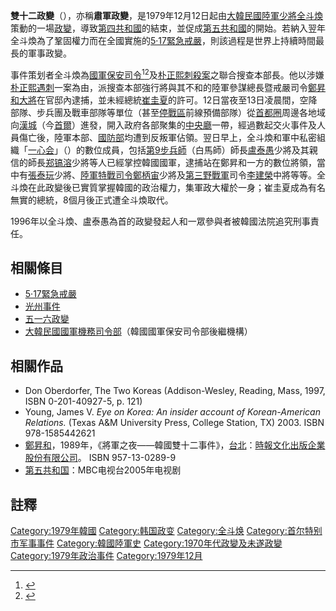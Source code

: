 {{otheruses|subject=1979年12月12日发生在韩国的一次政变|other=中国1936年12月12日发生的“双十二事变”|西安事变}}
{{Request translation|ko}}
{{裸网址}}
{{Infobox military conflict
|width=
|conflict= 雙十二政變<br><small>{{lang|ko|12.12 軍事叛亂}}<br><small>{{lang|ko|12.12 군사 반란}}
|partof=
|image=
|image_size=
|caption= 
|date= [[1979年|1979年]][[12月12日|12月12日]]
|place= {{ROK}}[[首都圈_(韓國)|首都圈]]
|territory=
|result= [[一心会|一心会]]掌握军权<br>[[鄭昇和|鄭昇和]]等既存陆军首脑部成员遭到肃清
|combatant1= {{flagicon|KOR}} [[一心会|一心会]]<br>{{flagicon image|Flag of the Republic of Korea Army.svg}} [[大韓民國國軍機務司令部|國軍保安司令部]]
|combatant2= {{flagicon|KOR}} {{link-ko|危机管理政府|위기관리정부}}<br>{{flagicon image|Flag of the Republic of Korea Armed Forces.svg}} [[大韩民国国防部|国防部]]<br>[[File:Republic_of_Korea_Joint_Chiefs_of_Staff_insignia.png|18px]] [[韓國聯合參謀本部|合同参谋本部]]<br>[[File:陸軍本部.png|18px]] [[韩国陆军|陆军本部]]<br>[[File:Capital_Defense_Command_logo.png|16px]] [[陸軍首都防衛司令部|首都警备司令部]]<br>[[File:육군특수전사령부.png|18px]] [[大韓民國陸軍特戰司令部|陆军特殊战司令部]]
|combatant3=
|commander1= {{flagicon image|Flag of the Republic of Korea Army.svg}} 保安司令官 兼 合同搜查本部长[[全斗焕|全斗焕]]少將 
*{{flagicon image|Flag of the Republic of Korea Army.svg}} 秘书室长[[许和平_(韩国)|許和平]]大领
*{{flagicon image|Flag of the Republic of Korea Army.svg}} 人事处长[[許三守|許三守]]大领
*{{flagicon image|Flag of the Republic of Korea Army.svg}} 保安处长鄭棹永大领
*{{flagicon image|Flag of the Republic of Korea Army.svg}} 陆军犯罪搜查团长禹慶允大领
*{{flagicon image|Flag of the Republic of Korea Army.svg}} 搜查课长[[李鹤捧|李鹤捧]]中领
*{{flagicon image|Flag of the Republic of Korea Army.svg}} 陆军宪兵监室企划课长成焕玉大领
*{{flagicon image|Flag of the Republic of Korea Army.svg}} 陆军本部保安部队长卞奎秀准将
[[File:9th_Infantry_Division_(South_Korea).png|18px]] 第9师团长[[卢泰愚|卢泰愚]]少將<br>
*[[File:9th_Infantry_Division_(South_Korea).png|18px]] 第9师团参谋长具昌會大领<br>
[[File:제1공수특전여단.png|18px]] 第1空降旅长[[朴熙道|朴熙道]]准將<br>
*[[File:제1공수특전여단.png|18px]] 第1空降旅参谋长李起龍大领<br>
[[File:제3공수특전여단.png|18px]] 第3空降旅长{{link-ko|崔世昌(韓國)|최세창}}准將<br>
*[[File:제3공수특전여단.png|18px]] 第3空降旅第15大队长朴琮圭中领
[[File:제5공수특전여단.png|18px]] 第5空降旅长{{link-ko|張基梧|장기오}}准將<br>
{{flagicon image|Flag of the President of South Korea.svg}}[[File:Capital_Defense_Command_logo.png|16px]] 青瓦台代理警卫室长鄭東鎬准将
*{{flagicon image|Flag of the President of South Korea.svg}}[[File:Capital_Defense_Command_logo.png|16px]] 青瓦台警卫室作战課长{{link-ko|高明昇|고명승}}大领<br>
{{flagicon image|Flag of the Republic of Korea Armed Forces.svg}} 国防部军需助理次长[[俞學聖|俞學聖]]中將<br>[[File:수도군단.jpg|18px]] 首都军团长{{link-ko|車圭憲|차규헌}}中將
*[[File:수도군단.jpg|18px]] 第33宪兵队长崔碩立中领<br>
[[File:ROK_I_Corp.gif|18px]] {{link-ko|大韓民國陸軍第1軍|제1군단_(대한민국)|第1军团长}}{{link-ko|黃永時|황영시}}中將<br>[[File:韓國_第七一步兵師團.jpg|18px]] {{link-ko|大韓民國第71動員步兵師|제71동원보병사단|第71防卫师团长}}{{link-ko|白云泽|백운택}}准将<br>[[File:제20기계화보병사단.jpg|18px]] 第20师团长{{link-ko|朴俊炳|박준병_(1933년)}}少将<br>[[File:제30기계화보병사단.png|18px]] 第30师团长朴熹模少将<br>[[File:第五十步兵師團.png|18px]] 第50師团长[[鄭鎬溶|鄭鎬溶]]少将<br>[[File:Capital_Defense_Command_logo.png|16px]] [[陸軍首都防衛司令部|首警司]]第30警备团长[[張世東|張世東]]大领<br>[[File:Capital_Defense_Command_logo.png|16px]] 首警司第33警备团长{{link-ko|金振永|김진영 (1938년)}}大领<br>
[[File:Capital_Defense_Command_logo.png|16px]] 首警司宪兵团长趙洪大领
*[[File:Capital_Defense_Command_logo.png|16px]] 首警司宪兵副团长{{link-ko|申允熙|신윤희}}中领<br>
|commander2= {{flagicon image|Flag of the Republic of Korea Armed Forces.svg}} [[韩国国防部长|国防部長]][[卢载铉|卢载铉]]<br>[[File:Republic_of_Korea_Joint_Chiefs_of_Staff_insignia.png|18px]] [[韓國聯合參謀本部|合同参谋本部]]议长{{link-ko|金鍾煥|김종환_(1923년)}}大将<br>
*[[File:Republic_of_Korea_Joint_Chiefs_of_Staff_insignia.png|18px]] [[韓國聯合參謀本部|合同参谋本部长]]文洪求中将
[[File:陸軍本部.png|18px]] {{link-ko|陆军参谋次长|대한민국의_육군참모차장}}{{link-ko|尹诚敏|윤성민}}中將
*[[File:陸軍本部.png|18px]] 陆军本部作战参谋部长河小坤少将<br>
*[[File:陸軍本部.png|18px]] 陆军本部[[大韓民國憲兵|憲兵監]][[金晋基|金晋基]]准將<br>
*[[File:陸軍本部.png|18px]]{{link-ko|总理公馆|국무총리공관}}宪兵警卫队长具正吉中领
[[File:Capital_Defense_Command_logo.png|16px]] 首警司司令[[張泰玩|張泰玩]]少將<br>
*[[File:Capital_Defense_Command_logo.png|16px]] 首警司参谋长金基擇准将
[[File:육군특수전사령부.png|18px]] [[大韓民國陸軍特戰司令部|陸軍特戰司令官]][[鄭柄宙|鄭柄宙]]少將
*[[File:육군특수전사령부.png|18px]] [[大韓民國陸軍特戰司令部|陸軍特戰副司令官]]李順吉准将
*[[File:육군특수전사령부.png|18px]] [[大韓民國陸軍特戰司令部|陸軍特戰司令官]]副官金五郎少领{{KIA}}
*[[File:제9공수특전여단.png|18px]] 第9空降旅長尹兴基准将
*[[File:제9공수특전여단.png|18px]] 第9空降旅参谋长申时令大领<br>
[[File:ROK-US_CFC_logo.svg|18px]] [[韓美聯合軍司令部|韓美聯合軍司令部]]副司令{{link-ko|柳炳賢|류병현}}大將<br>[[File:Third_ROK_Army_제3야전군.svg|18px]] {{link-ko|第3野战军|제3야전군}}{{link-ko|司令官|대한민국의_제3야전군사령관}}[[李建榮|李建榮]]中將
|commander3=
|strength1={{flagicon image|Flag of the Republic of Korea Army.svg}} [[大韓民國國軍機務司令部|保安司令部]]<br>[[File:제1공수특전여단.png|18px]] {{link-ko|第1空输特战旅团|제1공수특전여단}}<br>[[File:제3공수특전여단.png|18px]] 第3空输特战旅团<br>[[File:제5공수특전여단.png|18px]] 第5空输特战旅团<br>[[File:제2기갑여단.jpg|18px]] {{link-ko|大韓民國第2裝甲旅团|제2기갑여단_(대한민국)}}<br>[[File:9th_Infantry_Division_(South_Korea).png|18px]] [[韓國第9步兵師|第9师团]]
*第29联队
*第30联队一部
[[File:제20기계화보병사단.jpg|18px]] {{link-ko|大韓民國第20機械化步兵師|제20기계화보병사단|第20師团}}<br>[[File:제30기계화보병사단.png|18px]] {{link-ko|第30师团|제30기계화보병사단}}
*第90联队
[[File:第五十步兵師團.png|18px]] {{link-ko|大韓民國第50鄉土步兵師|제50향토보병사단|第50師团}}<br>
{{flagicon image|Flag of the President of South Korea.svg}} [[青瓦台|青瓦台]]
*警卫室
*控制室
{{flagicon image|Flag of the Republic of Korea Army.svg}} [[韓國國家情報院|中央情报部]]<br>[[File:Capital_Defense_Command_logo.png|16px]] 首警司第30警备团
*本部
*机动打击部队
[[File:Capital_Defense_Command_logo.png|16px]] 首警司第33警备团
*机动打击部队
*搜索检查站
[[File:수도군단.jpg|18px]] {{link-ko|大韓民國首都軍|수도군단|首都軍团}}
*宪兵团
*第33宪兵队
|strength2=[[File:Capital_Defense_Command_logo.png|16px]] 首都警備司令部<br>
*第33警备团附属装甲部队<br>
[[File:육군특수전사령부.png|18px]] [[大韓民國陸軍特戰司令部|陸軍特戰司令部]]
*[[File:제9공수특전여단.png|18px]] 第9空输特战旅团<br>
[[File:제1방공여단.jpg|18px]] {{link-ko|大韓民國第1防空旅|제1방공여단_(대한민국)|第1防空旅团}}
*{{flagicon image|Flag of the Republic of Korea Armed Forces.svg}} 国防部防空炮台
[[File:수도군단.jpg|18px]] 首都军团
*汉江大桥第1检查站
{{flagicon image|Flag of the Republic of Korea Marine Corps.svg}} 陆军参谋总长官邸[[韩国海军陆战队|海军陆战队]]护卫兵力
|strength3=
|polstrength1= 
|polstrength2= 
|polstrength3=
|milstrength1=
|milstrength2=
|milstrength3=
|casualties1=阵亡1人<br>负伤1人
|casualties2=阵亡2人<br>负伤3人
|casualties3=
|notes=
}}

'''雙十二政變'''（{{Kor|諺='''12.12 군사반란'''|漢=12.12 軍事叛亂|罗=Sib-isib-i Gunsaballan|附=}}），亦稱'''肅軍政變'''，是1979年12月12日起由[[大韓民國陸軍|大韓民國陸軍]][[少將|少將]][[全斗煥|全斗煥]]策動的一場[[政變|政變]]，導致[[第四共和國_(大韓民國)|第四共和國]]的結束，並促成[[第五共和國_(大韓民國)|第五共和國]]的開始。若納入翌年全斗煥為了鞏固權力而在全國實施的[[5·17緊急戒嚴|5·17緊急戒嚴]]，則該過程是世界上持續時間最長的軍事政變。

事件策划者全斗煥為[[大韓民國國軍機務司令部|國軍保安司令]]<ref>{{Cite web |url=http://news.donga.com/3//20081119/8659656/1 |title=存档副本 |access-date=2013-06-18 |archive-date=2013-10-20 |archive-url=https://web.archive.org/web/20131020050517/http://news.donga.com/3//20081119/8659656/1 |dead-url=yes }}</ref><ref>{{Cite web |url=http://alldic.nate.com/search/endic.html?search_select2=on&category=&cm=c&q=%BA%B8%BE%C8%BB%E7%B7%C9%BA%CE |title=存档副本 |access-date=2013-06-18 |archive-date=2011-10-07 |archive-url=https://web.archive.org/web/20111007045522/http://alldic.nate.com/search/endic.html?search_select2=on&category=&cm=c&q=%BA%B8%BE%C8%BB%E7%B7%C9%BA%CE |dead-url=yes }}</ref>及[[朴正熙|朴正熙]][[朴正熙遇刺案|刺殺案]]之聯合搜查本部長。他以涉嫌[[朴正熙遇刺案|朴正熙遇刺]]一案為由，派搜查本部強行將與其不和的陸軍參謀總長暨戒嚴司令[[鄭昇和|鄭昇和]][[大将|大將]]在官邸內逮捕，並未經總統[[崔圭夏|崔圭夏]]的許可。12日當夜至13日凌晨間，空降部隊、步兵團及戰車部隊等單位（甚至[[南北韓非軍事區|停戰區]]前線預備部隊）從[[首都圈_(韓國)|首都圈]]周邊各地域向[[漢城|漢城]]（今[[首爾|首爾]]）進發，開入政府各部聚集的[[大韩民国政府中央厅舍|中央廳]]一帶，經過數起交火事件及人員傷亡後，陸軍本部、[[韩国国防部|國防部]]均遭到反叛軍佔領。翌日早上，全斗煥和軍中私密組織「[[一心会|一心会]]」（{{lang|ko|하나회}}）的數位成員，包括[[大韓民國第9步兵師|第9步兵師]]（白馬師）師長[[盧泰愚|盧泰愚]]少將及其親信的{{Link-ko|第50步兵師|제50향토보병사단}}師長[[郑镐溶|郑镐溶]]少將等人已經掌控韓國國軍，逮捕站在鄭昇和一方的數位將領，當中有{{Link-ko|大韓民國首都防衛司令部|수도방위사령부|首都警備司令}}[[張泰玩|張泰玩]]少將、[[大韓民國陸軍特戰司令部|陸軍特戰司令]][[鄭柄宙|鄭柄宙]]少將及[[大韓民國第三野戰軍|第三野戰軍]]司令[[李建榮|李建榮]]中將等等。全斗煥在此政變後已實質掌握韓國的政治權力，集軍政大權於一身；崔圭夏成為有名無實的總統，8個月後正式遭全斗煥取代。

1996年以全斗煥、盧泰愚為首的政變發起人和一眾參與者被韓國法院追究刑事責任。

==相關條目==
* [[5·17緊急戒嚴|5·17緊急戒嚴]]
* [[光州事件|光州事件]]
* [[五一六政變|五一六政變]]
* [[大韓民國國軍機務司令部|大韓民國國軍機務司令部]]（韓國國軍保安司令部後繼機構）

==相關作品==
*Don Oberdorfer, The Two Koreas (Addison-Wesley, Reading, Mass, 1997, ISBN 0-201-40927-5, p. 121)
*Young, James V. ''Eye on Korea: An insider account of Korean-American Relations.'' (Texas A&M University Press, College Station, TX) 2003. ISBN 978-1585442621
*[[鄭昇和|鄭昇和]]，1989年，《將軍之夜——韓國雙十二事件》，[[台北|台北]]：[[時報文化出版企業股份有限公司|時報文化出版企業股份有限公司]]。 ISBN 957-13-0289-9
*[[第五共和國_(電視劇)|第五共和国]]：MBC电视台2005年电视剧

==註釋==

{{Reflist|2}}

[[Category:1979年韓國|Category:1979年韓國]]
[[Category:韩国政变|Category:韩国政变]]
[[Category:全斗焕|Category:全斗焕]]
[[Category:首尔特别市军事事件|Category:首尔特别市军事事件]]
[[Category:韓國陸軍史|Category:韓國陸軍史]]
[[Category:1970年代政變及未遂政變|Category:1970年代政變及未遂政變]]
[[Category:1979年政治事件|Category:1979年政治事件]]
[[Category:1979年12月|Category:1979年12月]]